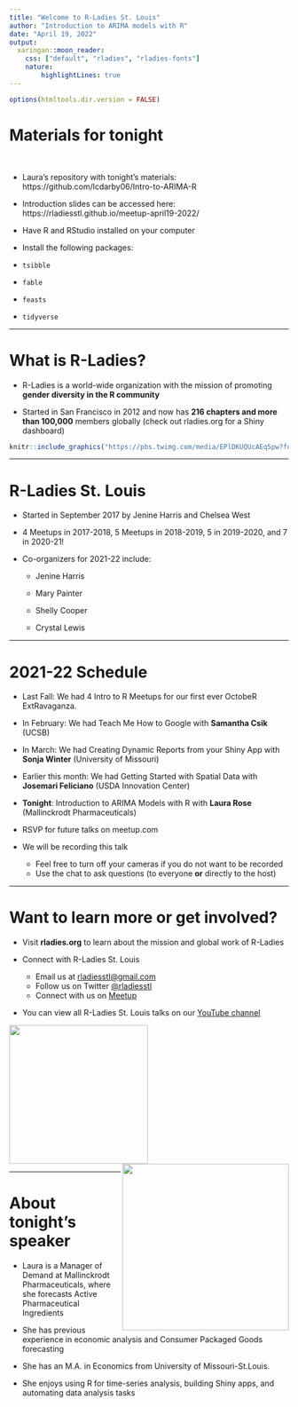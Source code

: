 ---
title: "Welcome to R-Ladies St. Louis"
author: "Introduction to ARIMA models with R"
date: "April 19, 2022"
output:
  xaringan::moon_reader:
    css: ["default", "rladies", "rladies-fonts"]
    nature: 
        highlightLines: true
---

```{r setup, include=FALSE}
options(htmltools.dir.version = FALSE)
```

# Materials for tonight 

<br>

- Laura's repository with tonight's materials: https://github.com/lcdarby06/Intro-to-ARIMA-R

- Introduction slides can be accessed here: https://rladiesstl.github.io/meetup-april19-2022/

- Have R and RStudio installed on your computer

- Install the following packages:
 - `tsibble`
 - `fable`
 - `feasts`
 - `tidyverse`

---

# What is R-Ladies?

- R-Ladies is a world-wide organization with the mission of promoting **gender diversity in the R community**  

- Started in San Francisco in 2012 and now has **216 chapters and more than 100,000** members globally (check out rladies.org for a Shiny dashboard)

```{r, echo=FALSE, fig.align="center", out.width='70%'}
knitr::include_graphics("https://pbs.twimg.com/media/EPlDKUQUcAEq5pw?format=jpg&name=small")

```

---

# R-Ladies St. Louis 

* Started in September 2017 by Jenine Harris and Chelsea West 

* 4 Meetups in 2017-2018, 5 Meetups in 2018-2019, 5 in 2019-2020, and 7 in 2020-21!

* Co-organizers for 2021-22 include:

  - Jenine Harris 
    
  - Mary Painter  
    
  - Shelly Cooper 
    
  - Crystal Lewis
  
---
  
# 2021-22 Schedule

  - Last Fall: We had 4 Intro to R Meetups for our first ever OctobeR ExtRavaganza. 
  
  - In February: We had Teach Me How to Google with **Samantha Csik** (UCSB)
  
  - In March: We had Creating Dynamic Reports from your Shiny App with **Sonja Winter** (University of Missouri)
  
  - Earlier this month: We had Getting Started with Spatial Data with **Josemari Feliciano** (USDA Innovation Center)
  
  - **Tonight**: Introduction to ARIMA Models with R with **Laura Rose** (Mallinckrodt Pharmaceuticals)
    
* RSVP for future talks on meetup.com

* We will be recording this talk
  
    - Feel free to turn off your cameras if you do not want to be recorded
    - Use the chat to ask questions (to everyone **or** directly to the host)

---

# Want to learn more or get involved?

- Visit **rladies.org** to learn about the mission and global work of R-Ladies 

- Connect with R-Ladies St. Louis 
    + Email us at <a href = "mailto:rladiesstl@gmail.com">rladiesstl@gmail.com</a> 
    + Follow us on Twitter <a href="https://twitter.com/RLadiesSTL">@rladiesstl</a>
    + Connect with us on <a href="https://www.meetup.com/R-Ladies-St-Louis/">Meetup</a>
    
- You can view all R-Ladies St. Louis talks on our [YouTube channel](https://www.youtube.com/channel/UCQ7DcXWJm3es06U7lGmBDkw)
    
<img src = "https://github.com/rladies/branding-materials/blob/main/logo/R-LadiesGlobal_RBG_online_LogoOnly.png?raw=true" width = 250/>
<img src = "https://media.giphy.com/media/3o7abBphHJngINCHio/giphy.gif" width = "300" align = "right"/>

---

# About tonight's speaker

- Laura is a Manager of Demand at Mallinckrodt Pharmaceuticals, where she forecasts Active Pharmaceutical Ingredients

- She has previous experience in economic analysis and Consumer Packaged Goods forecasting

- She has an M.A. in Economics from University of Missouri-St.Louis.

- She enjoys using R for time-series analysis, building Shiny apps, and automating data analysis tasks
